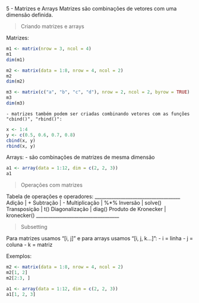 5 - Matrizes e Arrays
Matrizes são combinações de vetores com uma dimensão definida.

> Criando matrizes e arrays

Matrizes:
```R
m1 <- matrix(nrow = 3, ncol = 4)
m1
dim(m1)

m2 <- matrix(data = 1:8, nrow = 4, ncol = 2)
m2
dim(m2)

m3 <- matrix(c("a", "b", "c", "d"), nrow = 2, ncol = 2, byrow = TRUE)
m3
dim(m3)
```
    - matrizes também podem ser criadas combinando vetores com as funções "cbind()", "rbind()":
```R
x <- 1:4
y <- c(0.5, 0.6, 0.7, 0.8)
cbind(x, y)
rbind(x, y)
```

Arrays:
    - são combinações de matrizes de mesma dimensão
```R
a1 <- array(data = 1:12, dim = c(2, 2, 3))
a1
```

> Operações com matrizes

Tabela de operações e operadores:
____________________________________
Adição | + 
Subtração | -
Multiplicação | %*%
Inversão | solve()
Transposição | t()
Diagonalização | diag()
Produto de Kronecker | kronecker()
___________________________________

> Subsetting

Para matrizes usamos "[i, j]" e para arrays usamos "[i, j, k...]":
    - i = linha
    - j = coluna
    - k = matriz

Exemplos:
```R
m2 <- matrix(data = 1:8, nrow = 4, ncol = 2)
m2[1, 2]
m2[2:3, ]

a1 <- array(data = 1:12, dim = c(2, 2, 3))
a1[1, 2, 3]
```